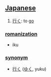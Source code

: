== [[Japanese]] ==

# [[行く]]: to [[go]]

=== [[romanization]] ===
* iku

=== [[synonym]] ===
* [[行く]] ([[ゆく]], yuku)